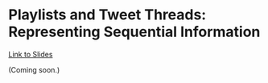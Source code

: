 # Playlists and Tweet Threads: <br>Representing Sequential Information

[Link to Slides](hhttps://slides.com/neeldhara/dsa1-w01#/2/1)

(Coming soon.)

